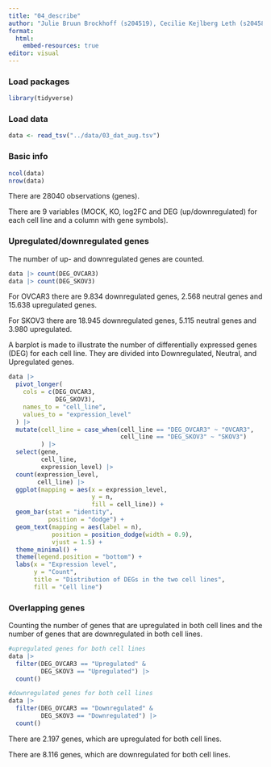 ```yaml
---
title: "04_describe"
author: "Julie Bruun Brockhoff (s204519), Cecilie Kejlberg Leth (s204584), Amalie Drud Nielsen (s204560), Chrysillis Hellemann Polhaus (s153664), Lise Lotte Eriksen (s154123)"
format: 
  html:
    embed-resources: true
editor: visual
---
```


### Load packages

```r
library(tidyverse)
```

### Load data

```r
data <- read_tsv("../data/03_dat_aug.tsv")
```

### Basic info

```r
ncol(data)
nrow(data)
```

There are 28040 observations (genes).

There are 9 variables (MOCK, KO, log2FC and DEG (up/downregulated) for each cell line and a column with gene symbols).

### Upregulated/downregulated genes

The number of up- and downregulated genes are counted.

```r
data |> count(DEG_OVCAR3)
data |> count(DEG_SKOV3)
```

For OVCAR3 there are 9.834 downregulated genes, 2.568 neutral genes and 15.638 upregulated genes.

For SKOV3 there are 18.945 downregulated genes, 5.115 neutral genes and 3.980 upregulated.

A barplot is made to illustrate the number of differentially expressed genes (DEG) for each cell line. They are divided into Downregulated, Neutral, and Upregulated genes.

```r
data |> 
  pivot_longer(
    cols = c(DEG_OVCAR3, 
             DEG_SKOV3), 
    names_to = "cell_line", 
    values_to = "expression_level"
  ) |> 
  mutate(cell_line = case_when(cell_line == "DEG_OVCAR3" ~ "OVCAR3",
                               cell_line == "DEG_SKOV3" ~ "SKOV3")
         ) |> 
  select(gene, 
         cell_line, 
         expression_level) |> 
  count(expression_level, 
        cell_line) |> 
  ggplot(mapping = aes(x = expression_level, 
                       y = n, 
                       fill = cell_line)) +
  geom_bar(stat = "identity", 
           position = "dodge") +
  geom_text(mapping = aes(label = n), 
            position = position_dodge(width = 0.9),
            vjust = 1.5) +
  theme_minimal() + 
  theme(legend.position = "bottom") +
  labs(x = "Expression level",
       y = "Count",
       title = "Distribution of DEGs in the two cell lines",
       fill = "Cell line")

```

### Overlapping genes

Counting the number of genes that are upregulated in both cell lines and the number of genes that are downregulated in both cell lines.

```r
#upregulated genes for both cell lines
data |> 
  filter(DEG_OVCAR3 == "Upregulated" &
         DEG_SKOV3 == "Upregulated") |>
  count()

#downregulated genes for both cell lines
data |> 
  filter(DEG_OVCAR3 == "Downregulated" &
         DEG_SKOV3 == "Downregulated") |>
  count()
```

There are 2.197 genes, which are upregulated for both cell lines.

There are 8.116 genes, which are downregulated for both cell lines.
